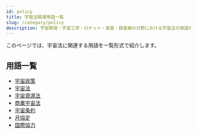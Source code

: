 ```yaml
---
id: policy
title: 宇宙法関連用語一覧
slug: /category/policy
description: 宇宙開発・宇宙工学・ロケット・衛星・探査機の分野における宇宙法の用語の一覧です．意味・定義・概要・説明ページへと移ることができます．
---
```



<Head>
  <script type="application/ld+json">
    {`{
      "@context": "https://schema.org",
      "@type": "DefinedTerm",
      "name": "宇宙法関連用語一覧",
      "inDefinedTermSet": "https://www.space-portal.org",
      "termCode": "category/policy",
      "description": "宇宙開発・宇宙工学・ロケット・衛星・探査機の分野における宇宙法用語の一覧です．意味・定義・概要・説明ページへと移ることができます．",
      "url": "https://www.space-portal.org/docs/category/policy"
    }`}
  </script>
</Head>

このページでは、宇宙法に関連する用語を一覧形式で紹介します。

## 用語一覧

- [宇宙政策](/docs/policy/space-policy/)
- [宇宙法](/docs/policy/space-law/)
- [宇宙資源法](/docs/policy/space-resources-law/)
- [商業宇宙法](/docs/policy/commercial-space-law/)
- [宇宙条約](/docs/policy/outer-space-treaty/)
- [月協定](/docs/policy/moon-agreement/)
- [国際協力](/docs/policy/international-cooperation/)
